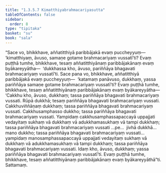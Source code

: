 ```yaml
---
title: "1.3.5.7 Kimatthiyabrahmacariyasutta"
tableOfContents: false
sidebar:
  order: 8
type: "tipitaka"
basket: "su"
book: "sala"
---
```



<DynamicBreadcrumb />

<Division number="152" book="sala" bookNo="13" page="350">

<Paragraph number="841" book="sala">
“Sace vo, bhikkhave, aññatitthiyā paribbājakā evaṃ puccheyyuṃ—  ‘kimatthiyaṃ, āvuso, samaṇe gotame brahmacariyaṃ vussatī’ti? Evaṃ puṭṭhā tumhe, bhikkhave, tesaṃ aññatitthiyānaṃ paribbājakānaṃ evaṃ byākareyyātha—  ‘dukkhassa kho, āvuso, pariññāya bhagavati brahmacariyaṃ vussatī’ti. Sace pana vo, bhikkhave, aññatitthiyā paribbājakā evaṃ puccheyyuṃ—  ‘katamaṃ panāvuso, dukkhaṃ, yassa pariññāya samaṇe gotame brahmacariyaṃ vussatī’ti? Evaṃ puṭṭhā tumhe, bhikkhave, tesaṃ aññatitthiyānaṃ paribbājakānaṃ evaṃ byākareyyātha—
</Paragraph>

<Paragraph number="842" book="sala">
‘Cakkhu kho, āvuso, dukkhaṃ; tassa pariññāya bhagavati brahmacariyaṃ vussati. Rūpā dukkhā; tesaṃ pariññāya bhagavati brahmacariyaṃ vussati. Cakkhuviññāṇaṃ dukkhaṃ; tassa pariññāya bhagavati brahmacariyaṃ vussati. Cakkhusamphasso dukkho; tassa pariññāya bhagavati brahmacariyaṃ vussati. Yampidaṃ cakkhusamphassapaccayā uppajjati vedayitaṃ sukhaṃ vā dukkhaṃ vā adukkhamasukhaṃ vā tampi dukkhaṃ; tassa pariññāya bhagavati brahmacariyaṃ vussati …pe…  jivhā dukkhā…  mano dukkho; tassa pariññāya bhagavati brahmacariyaṃ vussati…  yampidaṃ manosamphassapaccayā uppajjati vedayitaṃ sukhaṃ vā dukkhaṃ vā adukkhamasukhaṃ vā tampi dukkhaṃ; tassa pariññāya bhagavati brahmacariyaṃ vussati. Idaṃ kho, āvuso, dukkhaṃ; yassa pariññāya bhagavati brahmacariyaṃ vussatī’ti. Evaṃ puṭṭhā tumhe, bhikkhave, tesaṃ aññatitthiyānaṃ paribbājakānaṃ evaṃ byākareyyāthā”ti.

</Paragraph>
</Division>

<Paragraph number="843" type="center" book="sala">
Sattamaṃ.
</Paragraph>
